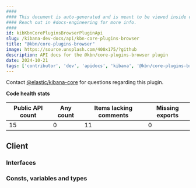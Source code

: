 ```yaml
---
####
#### This document is auto-generated and is meant to be viewed inside our experimental, new docs system.
#### Reach out in #docs-engineering for more info.
####
id: kibKbnCorePluginsBrowserPluginApi
slug: /kibana-dev-docs/api/kbn-core-plugins-browser
title: "@kbn/core-plugins-browser"
image: https://source.unsplash.com/400x175/?github
description: API docs for the @kbn/core-plugins-browser plugin
date: 2024-10-21
tags: ['contributor', 'dev', 'apidocs', 'kibana', '@kbn/core-plugins-browser']
---
```




Contact [@elastic/kibana-core](https://github.com/orgs/elastic/teams/kibana-core) for questions regarding this plugin.

**Code health stats**

| Public API count  | Any count | Items lacking comments | Missing exports |
|-------------------|-----------|------------------------|-----------------|
| 15 | 0 | 11 | 0 |

## Client

### Interfaces
<DocDefinitionList data={kbnCorePluginsBrowserObj.client.interfaces}/>

### Consts, variables and types
<DocDefinitionList data={kbnCorePluginsBrowserObj.client.misc}/>

